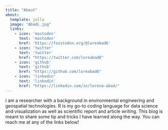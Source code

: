 ```yaml
---
title: "About"
about:
  template: jolla
  image: "AbadL.jpg"
  links:
    - icon: 'mastodon'
      text: 'mastodon'
      href: 'https://fosstodon.org/@loreabad6'
    - icon: 'twitter'
      text: 'twitter'
      href: "https://twitter.com/loreabad6"
    - icon: 'github'
      text: 'github'
      href: "https://github.com/loreabad6"
    - icon: 'linkedin'
      text: 'linkedin'
      href: "https://linkedin.com/in/lorena-abad/"
---
```


I am a researcher with a background in environmental engineering and geospatial technologies. R is my go-to coding language for data science and visualization as well as scientific report and article writing. This blog is meant to share some tip and tricks I have learned along the way. You can reach me at any of the links below!
